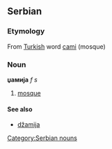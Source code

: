 ==Serbian==
===Etymology===
From [[Turkish]] word [[cami]] (mosque)
===Noun===
'''џамија''' ''f s''
#[[mosque]]
====See also====
*[[džamija]]
[[Category:Serbian nouns]]